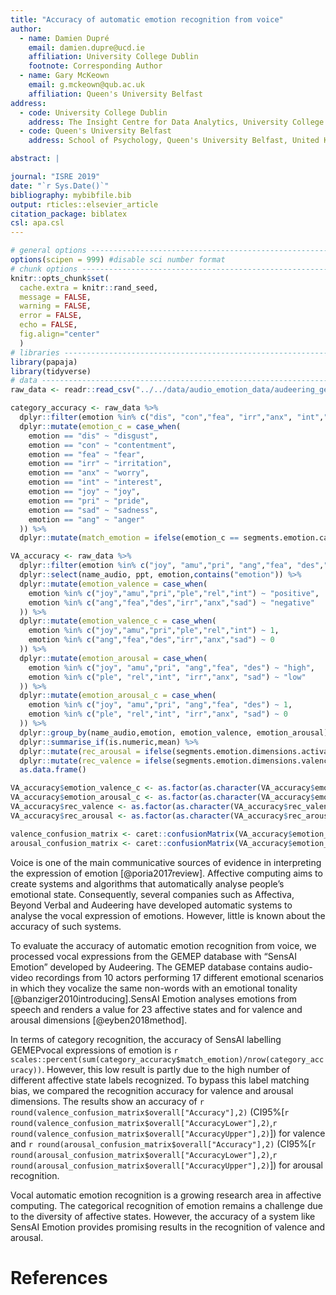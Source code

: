 ```yaml
---
title: "Accuracy of automatic emotion recognition from voice"
author:
  - name: Damien Dupré
    email: damien.dupre@ucd.ie
    affiliation: University College Dublin
    footnote: Corresponding Author
  - name: Gary McKeown
    email: g.mckeown@qub.ac.uk
    affiliation: Queen's University Belfast
address:
  - code: University College Dublin
    address: The Insight Centre for Data Analytics, University College Dublin, Republic of Ireland
  - code: Queen's University Belfast
    address: School of Psychology, Queen's University Belfast, United Kingdom

abstract: |

journal: "ISRE 2019"
date: "`r Sys.Date()`"
bibliography: mybibfile.bib
output: rticles::elsevier_article
citation_package: biblatex
csl: apa.csl
---
```


```r
# general options ----------------------------------------------------------------------
options(scipen = 999) #disable sci number format
# chunk options ----------------------------------------------------------------
knitr::opts_chunk$set(
  cache.extra = knitr::rand_seed, 
  message = FALSE, 
  warning = FALSE, 
  error = FALSE, 
  echo = FALSE, 
  fig.align="center"
  )
# libraries --------------------------------------------------------------------
library(papaja)
library(tidyverse)
# data -------------------------------------------------------------------------
raw_data <- readr::read_csv("../../data/audio_emotion_data/audeering_gemep.csv") 
```

```r
category_accuracy <- raw_data %>%
  dplyr::filter(emotion %in% c("dis", "con","fea", "irr","anx", "int","joy", "pri","sad", "ang")) %>%
  dplyr::mutate(emotion_c = case_when(
    emotion == "dis" ~ "disgust",
    emotion == "con" ~ "contentment",
    emotion == "fea" ~ "fear",
    emotion == "irr" ~ "irritation",
    emotion == "anx" ~ "worry",
    emotion == "int" ~ "interest",
    emotion == "joy" ~ "joy",
    emotion == "pri" ~ "pride",
    emotion == "sad" ~ "sadness",
    emotion == "ang" ~ "anger"
  )) %>%
  dplyr::mutate(match_emotion = ifelse(emotion_c == segments.emotion.category.name, 1, 0))
```

```r
VA_accuracy <- raw_data %>%
  dplyr::filter(emotion %in% c("joy", "amu","pri", "ang","fea", "des","ple", "rel","int", "irr","anx", "sad")) %>%
  dplyr::select(name_audio, ppt, emotion,contains("emotion")) %>%
  dplyr::mutate(emotion_valence = case_when(
    emotion %in% c("joy","amu","pri","ple","rel","int") ~ "positive",
    emotion %in% c("ang","fea","des","irr","anx","sad") ~ "negative"
  )) %>%
  dplyr::mutate(emotion_valence_c = case_when(
    emotion %in% c("joy","amu","pri","ple","rel","int") ~ 1,
    emotion %in% c("ang","fea","des","irr","anx","sad") ~ 0
  )) %>%
  dplyr::mutate(emotion_arousal = case_when(
    emotion %in% c("joy", "amu","pri", "ang","fea", "des") ~ "high",
    emotion %in% c("ple", "rel","int", "irr","anx", "sad") ~ "low"
  )) %>%
  dplyr::mutate(emotion_arousal_c = case_when(
    emotion %in% c("joy", "amu","pri", "ang","fea", "des") ~ 1,
    emotion %in% c("ple", "rel","int", "irr","anx", "sad") ~ 0
  )) %>%
  dplyr::group_by(name_audio,emotion, emotion_valence, emotion_arousal) %>%
  dplyr::summarise_if(is.numeric,mean) %>%
  dplyr::mutate(rec_arousal = ifelse(segments.emotion.dimensions.activation>0, 1,0)) %>%
  dplyr::mutate(rec_valence = ifelse(segments.emotion.dimensions.valence>0, 1,0)) %>%
  as.data.frame()

VA_accuracy$emotion_valence_c <- as.factor(as.character(VA_accuracy$emotion_valence_c))
VA_accuracy$emotion_arousal_c <- as.factor(as.character(VA_accuracy$emotion_arousal_c))
VA_accuracy$rec_valence <- as.factor(as.character(VA_accuracy$rec_valence))
VA_accuracy$rec_arousal <- as.factor(as.character(VA_accuracy$rec_arousal))

valence_confusion_matrix <- caret::confusionMatrix(VA_accuracy$emotion_valence_c, VA_accuracy$rec_valence)
arousal_confusion_matrix <- caret::confusionMatrix(VA_accuracy$emotion_arousal_c, VA_accuracy$rec_arousal)
```

Voice is one of the main communicative sources of evidence in interpreting the expression of emotion [@poria2017review]. Affective computing aims to create systems and algorithms that automatically analyse people's emotional state. Consequently, several companies such as Affectiva, Beyond Verbal and Audeering have developed automatic systems to analyse the vocal expression of emotions. However, little is known about the accuracy of such systems.

To evaluate the accuracy of automatic emotion recognition from voice, we processed vocal expressions from the GEMEP database with "SensAI Emotion" developed by Audeering. The GEMEP database contains audio-video recordings from 10 actors performing 17 different emotional scenarios in which they vocalize the same non-words with an emotional tonality [@banziger2010introducing].SensAI Emotion analyses emotions from speech and renders a value for 23 affective states and for valence and arousal dimensions [@eyben2018method].

In terms of category recognition, the accuracy of SensAI labelling GEMEPvocal expressions of emotion is `r scales::percent(sum(category_accuracy$match_emotion)/nrow(category_accuracy))`. However, this low result is partly due to the high number of different affective state labels recognized. To bypass this label matching bias, we compared the recognition accuracy for valence and arousal dimensions. The results show an accuracy of `r round(valence_confusion_matrix$overall["Accuracy"],2)` (CI95%[`r round(valence_confusion_matrix$overall["AccuracyLower"],2)`,`r round(valence_confusion_matrix$overall["AccuracyUpper"],2)`]) for valence and `r round(arousal_confusion_matrix$overall["Accuracy"],2)` (CI95%[`r round(arousal_confusion_matrix$overall["AccuracyLower"],2)`,`r round(arousal_confusion_matrix$overall["AccuracyUpper"],2)`]) for arousal recognition.

Vocal automatic emotion recognition is a growing research area in affective computing. The categorical recognition of emotion remains a challenge due to the diversity of affective states. However, the accuracy of a system like SensAI Emotion provides promising results in the recognition of valence and arousal.

References {#references .unnumbered}
==========